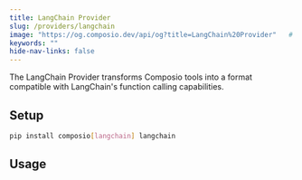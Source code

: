 ```yaml
---
title: LangChain Provider
slug: /providers/langchain
image: "https://og.composio.dev/api/og?title=LangChain%20Provider"   # image for socials
keywords: ""
hide-nav-links: false
---
```


The LangChain Provider transforms Composio tools into a format compatible with LangChain's function calling capabilities.

## Setup
```bash
pip install composio[langchain] langchain
```

## Usage

<SnippetCode
  src="fern/snippets/python/langchain-provider.py"
  title="langchain-provider.py"
/>